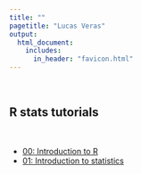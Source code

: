 ```yaml
---
title: ""  
pagetitle: "Lucas Veras"
output: 
  html_document:
    includes:
      in_header: "favicon.html"
---
```


<br>

## R stats tutorials

<br>

* [00: Introduction to R](https://lveras.com/tutorials/rstats/00_intro_R/slides.html)
* [01: Introduction to statistics](https://lveras.com/tutorials/rstats/01_intro_stats/slides.html)